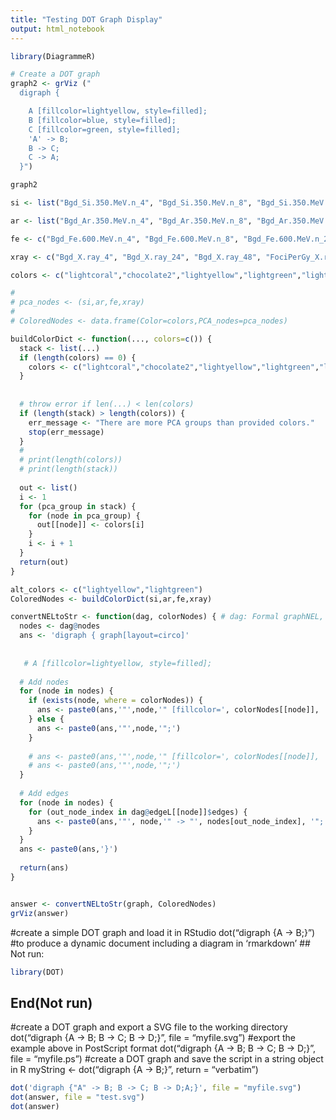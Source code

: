 ```yaml
---
title: "Testing DOT Graph Display"
output: html_notebook
---
```

 
```r
library(DiagrammeR)
```
 

```r

# Create a DOT graph
graph2 <- grViz ("
  digraph {

    A [fillcolor=lightyellow, style=filled];
    B [fillcolor=blue, style=filled];
    C [fillcolor=green, style=filled];
    'A' -> B;
    B -> C;
    C -> A;
  }")

graph2


```


```r

si <- list("Bgd_Si.350.MeV.n_4", "Bgd_Si.350.MeV.n_8", "Bgd_Si.350.MeV.n_24", "Bgd_Si.350.MeV.n_48", "FociPerGy_Si.350.MeV.n_4", "FociPerGy_Si.350.MeV.n_8", "FociPerGy_Si.350.MeV.n_24", "FociPerGy_Si.350.MeV.n_48")

ar <- list("Bgd_Ar.350.MeV.n_4", "Bgd_Ar.350.MeV.n_8", "Bgd_Ar.350.MeV.n_24", "Bgd_Ar.350.MeV.n_48", "FociPerGy_Ar.350.MeV.n_4", "FociPerGy_Ar.350.MeV.n_8", "FociPerGy_Ar.350.MeV.n_24", "FociPerGy_Ar.350.MeV.n_48")

fe <- c("Bgd_Fe.600.MeV.n_4", "Bgd_Fe.600.MeV.n_8", "Bgd_Fe.600.MeV.n_24", "Bgd_Fe.600.MeV.n_48", "FociPerGy_Fe.600.MeV.n_4", "FociPerGy_Fe.600.MeV.n_8", "FociPerGy_Fe.600.MeV.n_24", "FociPerGy_Fe.600.MeV.n_48")

xray <- c("Bgd_X.ray_4", "Bgd_X.ray_24", "Bgd_X.ray_48", "FociPerGy_X.ray_4", "FociPerGy_X.ray_24", "FociPerGy_X.ray_48")

colors <- c("lightcoral","chocolate2","lightyellow","lightgreen","lightblue","purple","seashell")

# 
# pca_nodes <- (si,ar,fe,xray)
# 
# ColoredNodes <- data.frame(Color=colors,PCA_nodes=pca_nodes)


```


```r
buildColorDict <- function(..., colors=c()) {
  stack <- list(...)
  if (length(colors) == 0) {
    colors <- c("lightcoral","chocolate2","lightyellow","lightgreen","lightblue","purple","seashell")
  }
  
  
  # throw error if len(...) < len(colors)
  if (length(stack) > length(colors)) {
    err_message <- "There are more PCA groups than provided colors."
    stop(err_message)
  }
  # 
  # print(length(colors))
  # print(length(stack))
  
  out <- list()
  i <- 1
  for (pca_group in stack) {
    for (node in pca_group) {
      out[[node]] <- colors[i]
    }
    i <- i + 1
  }
  return(out)
}

alt_colors <- c("lightyellow","lightgreen")
ColoredNodes <- buildColorDict(si,ar,fe,xray)
```




```r

convertNELtoStr <- function(dag, colorNodes) { # dag: Formal graphNEL, colorNodes: List
  nodes <- dag@nodes
  ans <- 'digraph { graph[layout=circo]'
  
  
   # A [fillcolor=lightyellow, style=filled];
  
  # Add nodes
  for (node in nodes) {
    if (exists(node, where = colorNodes)) {
      ans <- paste0(ans,'"',node,'" [fillcolor=', colorNodes[[node]], ', style=filled];')
    } else {
      ans <- paste0(ans,'"',node,'";')
    }
    
    # ans <- paste0(ans,'"',node,'" [fillcolor=', colorNodes[[node]], ', style=filled];')
    # ans <- paste0(ans,'"',node,'";')
  }
  
  # Add edges
  for (node in nodes) {
    for (out_node_index in dag@edgeL[[node]]$edges) {
      ans <- paste0(ans,'"', node,'" -> "', nodes[out_node_index], '";')
    }
  }
  ans <- paste0(ans,'}')
  
  return(ans)
}


answer <- convertNELtoStr(graph, ColoredNodes)
grViz(answer)
```





#create a simple DOT graph and load it in RStudio
dot("digraph {A -> B;}")
#to produce a dynamic document including a diagram in 'rmarkdown'
## Not run:
```r
library(DOT)

```
## End(Not run)
#create a DOT graph and export a SVG file to the working directory
dot("digraph {A -> B; B -> C; B -> D;}", file = "myfile.svg")
#export the example above in PostScript format
dot("digraph {A -> B; B -> C; B -> D;}", file = "myfile.ps")
#create a DOT graph and save the script in a string object in R
myString <- dot("digraph {A -> B;}", return = "verbatim")

```r

dot('digraph {"A" -> B; B -> C; B -> D;A;}', file = "myfile.svg")
dot(answer, file = "test.svg")
dot(answer)
```


